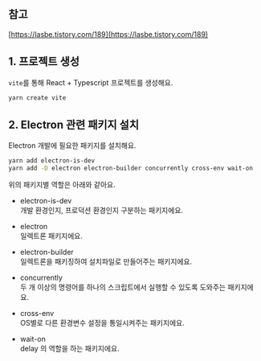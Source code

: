 ## 참고

[https://lasbe.tistory.com/189](https://lasbe.tistory.com/189)

## 1. 프로젝트 생성

`vite`를 통해 React + Typescript 프로젝트를 생성해요.

```bash
yarn create vite
```

## 2. Electron 관련 패키지 설치

Electron 개발에 필요한 패키지를 설치해요.

```bash
yarn add electron-is-dev
yarn add -D electron electron-builder concurrently cross-env wait-on 
```

위의 패키지별 역할은 아래와 같아요.

- electron-is-dev<br/>
개발 환경인지, 프로덕션 환경인지 구분하는 패키지에요.

- electron<br/>
일렉트론 패키지에요.

- electron-builder<br/>
일렉트론을 패키징하여 설치파일로 만들어주는 패키지에요.

- concurrently<br/>
두 개 이상의 명령어를 하나의 스크립트에서 실행할 수 있도록 도와주는 패키지에요.

- cross-env<br/>
OS별로 다른 환경변수 설정을 통일시켜주는 패키지에요.

- wait-on<br/>
delay 의 역할을 하는 패키지에요.


